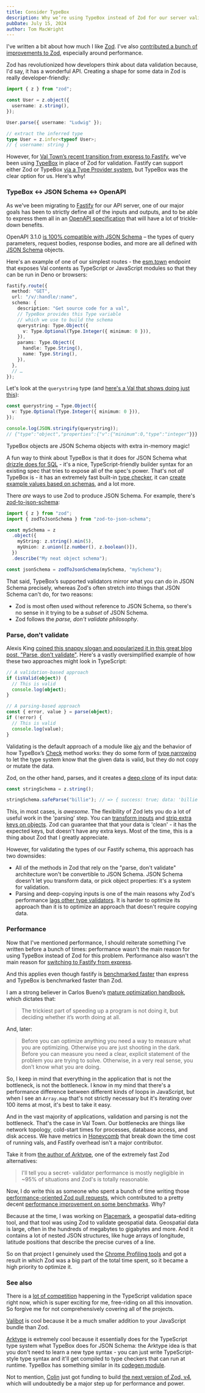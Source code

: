```yaml
---
title: Consider TypeBox
description: Why we’re using TypeBox instead of Zod for our server validation layer
pubDate: July 15, 2024
author: Tom MacWright
---
```


I've written a bit about how much I like [Zod](https://zod.dev/). I've also [contributed a bunch of improvements to Zod](https://github.com/colinhacks/zod/pulls?q=is%3Apr+author%3Atmcw+is%3Aclosed), especially around performance.

Zod has revolutionized how developers think about data validation because, I'd say, it has a wonderful API. Creating a shape for some data in Zod is really developer-friendly:

```ts
import { z } from "zod";

const User = z.object({
  username: z.string(),
});

User.parse({ username: "Ludwig" });

// extract the inferred type
type User = z.infer<typeof User>;
// { username: string }
```

However, for [Val Town’s recent transition from express to Fastify](https://blog.val.town/blog/fastify/), we've been using [TypeBox](https://github.com/sinclairzx81/typebox) in place of Zod for validation. Fastify can support either Zod or TypeBox [via a Type Provider system](https://fastify.dev/docs/latest/Reference/Type-Providers/), but TypeBox was the clear option for us. Here's why!

### TypeBox ↔ JSON Schema ↔ OpenAPI

As we've been migrating to [Fastify](https://fastify.io/) for our API server, one of our major goals has been to strictly define all of the inputs and outputs, and to be able to express them all in an [OpenAPI specification](https://en.wikipedia.org/wiki/OpenAPI_Specification) that will have a lot of trickle-down benefits.

OpenAPI 3.1.0 [is 100% compatible with JSON Schema](https://www.openapis.org/blog/2021/02/18/openapi-specification-3-1-released) – the types of query parameters, request bodies, response bodies, and more are all defined with [JSON Schema](https://json-schema.org/) objects.

Here's an example of one of our simplest routes - the [esm.town](https://docs.val.town/api/esm-town/) endpoint that exposes Val contents as TypeScript or JavaScript modules so that they can be run in Deno or browsers:

```ts
fastify.route({
  method: "GET",
  url: "/v/:handle/:name",
  schema: {
    description: "Get source code for a val",
    // TypeBox provides this Type variable
    // which we use to build the schema
    querystring: Type.Object({
      v: Type.Optional(Type.Integer({ minimum: 0 })),
    }),
    params: Type.Object({
      handle: Type.String(),
      name: Type.String(),
    }),
  },
  // …
});
```

Let's look at the `querystring` type (and [here's a Val that shows doing just this](https://www.val.town/v/tmcw/typeboxExample)):

```ts
const querystring = Type.Object({
  v: Type.Optional(Type.Integer({ minimum: 0 })),
});

console.log(JSON.stringify(querystring));
// {"type":"object","properties":{"v":{"minimum":0,"type":"integer"}}}
```

TypeBox objects are JSON Schema objects with extra in-memory magic!

A fun way to think about TypeBox is that it does for JSON Schema what [drizzle does for SQL](https://orm.drizzle.team/) - it's a nice, TypeScript-friendly builder syntax for an existing spec that tries to expose all of the spec's power. That's not _all_ TypeBox is -
it has an extremely fast built-in [type checker](https://github.com/sinclairzx81/typebox?tab=readme-ov-file#typecheck),
it can [create example values based on schemas](https://github.com/sinclairzx81/typebox?tab=readme-ov-file#values), and a lot more.

There _are_ ways to use Zod to produce JSON Schema. For example, there's [zod-to-json-schema](https://github.com/StefanTerdell/zod-to-json-schema):

```ts
import { z } from "zod";
import { zodToJsonSchema } from "zod-to-json-schema";

const mySchema = z
  .object({
    myString: z.string().min(5),
    myUnion: z.union([z.number(), z.boolean()]),
  })
  .describe("My neat object schema");

const jsonSchema = zodToJsonSchema(mySchema, "mySchema");
```

That said, TypeBox’s supported validators mirror what you can do in JSON Schema precisely, whereas Zod's often stretch into things that JSON Schema can't do, for two reasons:

- Zod is most often used without reference to JSON Schema, so there's no sense in it trying to be a _subset_ of JSON Schema.
- Zod follows the _parse, don't validate philosophy_.

### Parse, don't validate

Alexis King [coined this snappy slogan and popularized it in this great blog post, "Parse, don't validate"](https://lexi-lambda.github.io/blog/2019/11/05/parse-don-t-validate/). Here's a vastly oversimplified example of how these two approaches might look in TypeScript:

```ts
// A validation-based approach
if (isValid(object)) {
  // This is valid
  console.log(object);
}

// A parsing-based approach
const { error, value } = parse(object);
if (!error) {
  // This is valid
  console.log(value);
}
```

Validating is the default approach of a module like [ajv](https://ajv.js.org/guide/typescript.html#utility-types-for-schemas) and the behavior of how TypeBox’s [Check](https://github.com/sinclairzx81/typebox?tab=readme-ov-file#check) method works: they do some form of [type narrowing](https://www.typescriptlang.org/docs/handbook/2/narrowing.html) to let the type system know that the given data is valid, but they do not copy or mutate the data.

Zod, on the other hand, parses, and it creates a [deep clone](https://zod.dev/?id=parse) of its input data:

```ts
const stringSchema = z.string();

stringSchema.safeParse("billie"); // => { success: true; data: 'billie' }
```

This, in most cases, is _awesome_. The flexibility of Zod lets you do a lot of useful work in the 'parsing' step. You can [transform inputs](https://zod.dev/?id=transform) and [strip extra keys on objects](https://zod.dev/?id=strip). Zod can guarantee that that your data is 'clean' - it has the expected keys, but doesn't have any extra keys. Most of the time, this is a thing about Zod that I greatly appreciate.

However, for validating the types of our Fastify schema, this approach has two downsides:

- All of the methods in Zod that rely on the "parse, don't validate" architecture won't be convertible to JSON Schema. JSON Schema doesn't let you transform data, or pick object properties: it's a system for validation.
- Parsing and deep-copying inputs is one of the main reasons why Zod's performance [lags other type validators](https://moltar.github.io/typescript-runtime-type-benchmarks/). It is harder to optimize its approach than it is to optimize an approach that doesn't require copying data.

### Performance

Now that I've mentioned performance, I should reiterate something I've written before a bunch of times: performance wasn't the main reason for using TypeBox instead of Zod for this problem. Performance also wasn't the main reason for [switching to Fastify from express](https://blog.val.town/blog/fastify/).

And this applies even though fastify is [benchmarked faster](https://fastify.dev/benchmarks/) than express and TypeBox is benchmarked faster than Zod.

I am a strong believer in Carlos Bueno’s [mature optimization handbook](https://carlos.bueno.org/optimization/), which dictates that:

> The trickiest part of speeding up a program is not doing it, but deciding whether it’s worth doing at all.

And, later:

> Before you can optimize anything you need a way to measure what you are optimizing. Otherwise you are just shooting in the dark. Before you can measure you need a clear, explicit statement of the problem you are trying to solve. Otherwise, in a very real sense, you don’t know what you are doing.

So, I keep in mind that everything in the application that is not the bottleneck, is not the bottleneck. I know in my mind that there's a performance difference between different kinds of loops in JavaScript, but when I see an `Array.map` that's not strictly necessary but it's iterating over 100 items at most, it's best to take it easy.

And in the vast majority of applications, validation and parsing is not the bottleneck. That's the case in Val Town. Our bottlenecks are things like network topology, cold-start times for processes, database access, and disk access. We have metrics in [Honeycomb](https://www.honeycomb.io/) that break down the time cost of running vals, and Fastify overhead isn't a major contributor.

Take it from [the author of Arktype](https://www.reddit.com/r/typescript/comments/17cmt0q/comment/k5rcmvi/), one of the extremely fast Zod alternatives:

> I'll tell you a secret- validator performance is mostly negligible in ~95% of situations and Zod's is totally reasonable.

Now, I do write this as someone who spent a bunch of time writing those [performance-oriented Zod pull requests](https://github.com/colinhacks/zod/pulls?q=is%3Apr+author%3Atmcw+is%3Aclosed), which contributed to a pretty decent [performance improvement on some benchmarks](https://observablehq.com/@tmcw/zod-perf-by-versions). Why?

Because at the time, I was working on [Placemark](https://play.placemark.io/), a geospatial data-editing tool, and that tool was using Zod to validate geospatial data. Geospatial data is large, often in the hundreds of megabytes to gigabytes and more. And it contains a lot of nested JSON structures, like huge arrays of longitude, latitude positions that describe the precise curves of a line.

So on that project I genuinely used the [Chrome Profiling tools](https://developer.chrome.com/docs/devtools/performance) and got a result in which Zod was a big part of the total time spent, so it became a high priority to optimize it.

### See also

There is a [lot of competition](https://npmtrends.com/@badrap/valita-vs-@sinclair/typebox-vs-arktype-vs-valibot-vs-zod) happening in the TypeScript validation space right now, which is super exciting for me, free-riding on all this innovation. So forgive me for not comprehensively covering all of the projects.

[Valibot](https://github.com/fabian-hiller/valibot) is cool because it be a much smaller addition to your JavaScript bundle than Zod.

[Arktype](https://github.com/arktypeio/arktype) is extremely cool because it essentially does for the TypeScript type system what TypeBox does for JSON Schema: the Arktype idea is that you don't need to learn a new type syntax - you can just write TypeScript-style type syntax and it'll get compiled to type checkers that can run at runtime. TypeBox has something similar in its [codegen module](https://github.com/sinclairzx81/typebox-codegen).

Not to mention, [Colin](https://x.com/colinhacks) just got funding to build [the next version of Zod, v4](https://zod.dev/blog/clerk-fellowship), which will undoubtedly be a major step up for performance and power.
